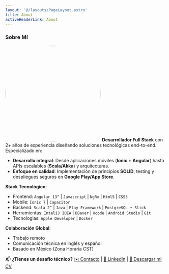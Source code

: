 ```yaml
---
layout: '@/layouts/PageLayout.astro'
title: About
activeHeaderLink: About
---
```


### Sobre Mí

<img
  src="/me/me4.jpeg"
  alt="Me"
  style="width: 300px; height: 300px; object-fit: cover; margin: 0 auto; border-radius: 50%"
/>
**Desarrollador Full Stack** con 2+ años de experiencia diseñando soluciones tecnológicas end-to-end. Especializado en:
- **Desarrollo integral**: Desde aplicaciones móviles (**Ionic + Angular**) hasta APIs escalables (**Scala/Akka**) y arquitecturas.
- **Enfoque en calidad**: Implementación de principios **SOLID**, testing y despliegues seguros en **Google Play/App Store**.

**Stack Tecnológico**:
- Frontend: `Angular 13^` | `Javascript` | `NgRx` | `Html5` | `CSS3`
- Mobile: `Ionic 7` | `Capacitor`
- Backend: `Scala 2^` | `Java` | `Play Framework` | `PostgreSQL + Slick`
- Herramientas: `InteliJ IDEA` | `DBaver` | `Xcode` | `Android Studio` | `Git`
- Tecnologias: `Apple Developer` | `Docker`

**Colaboración Global**:
- Trabajo remoto
- Comunicación técnica en inglés y español
- Basado en México (Zona Horaria CST)

📬 **¿Tienes un desafío técnico?**
[✉️ Contacto](mailto:david_sanluis@outlook.com) | [🔗 LinkedIn](https://www.linkedin.com/in/david-san-luis-aguirre) | <a href="/files/Desarrollador Scala Fullstack Angular.pdf" download="CV_David_San_Luis_Aguirre.pdf">📄 Descargar mi CV</a>
